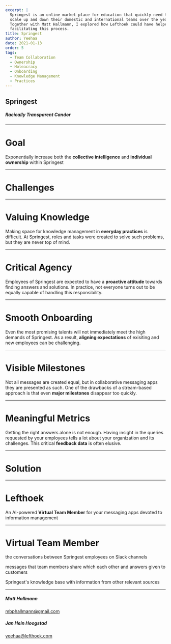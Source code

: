 ```yaml
---
excerpt: |
  Springest is an online market place for education that quickly need to 
  scale up and down their domestic and international teams over the years.
  Together with Matt Hallmann, I explored how Lefthoek could have helped 
  facilitating this process.
title: Springest
author: Yeehaa
date: 2021-01-13
order: 5
tags: 
  - Team Collaboration
  - Ownership
  - Holeacracy
  - Onboarding
  - Knowledge Management
  - Practices
---
```



<Cover>

## Springest

##### Racically Transparent Candor

</Cover>

---

<Basic>

# Goal

Exponentially increase both the **collective intelligence** and **individual
ownership** within Springest

</Basic>

---

<SectionCover>

# Challenges

</SectionCover>

---

<Basic>

# Valuing Knowledge

Making space for knowledge management in **everyday practices** is difficult. At
Springest, roles and tasks were created to solve such problems, but they are
never top of mind.

</Basic>

---

<Basic>

# Critical Agency

Employees of Springest are expected to have a **proactive attitude** towards
finding answers and solutions. In practice, not everyone turns out to be equally
capable of handling this responsibility.

</Basic>

---

<Basic>

# Smooth Onboarding

Even the most promising talents will not immediately meet the high demands of
Springest. As a result, **aligning expectations** of exisiting and new
employees can be challenging.

</Basic>

---

<Basic>

# Visible Milestones

Not all messages are created equal, but in collaborative messaging apps they are
presented as such. One of the drawbacks of a stream-based approach is that
even **major milestones** disappear too quickly.

</Basic>

---

<Basic>

# Meaningful Metrics

Getting the right answers alone is not enough. Having insight in the queries
requested by your employees tells a lot about your organization and its
challenges. This critical **feedback data** is often elusive.
 
</Basic>

---

<SectionCover>

# Solution

</SectionCover>

---

<Basic>

# Lefthoek

An AI-powered **Virtual Team Member** for your messaging apps devoted to
information management 

</Basic>

---

<Icons>

# Virtual Team Member

<SellingPoint iconName="Microphone" title="moderates">the conversations
between Springest employees on Slack channels</SellingPoint>

<SellingPoint iconName="Binders" title="organizes">messages that team members
share which each other and answers given to customers</SellingPoint>

<SellingPoint iconName="Hologram" title="augments">Springest's knowledge base with 
information from other relevant sources</SellingPoint>

</Icons>

---

<Cover>

##### Matt Hallmann

mbphallmann@gmail.com

##### Jan Hein Hoogstad

yeehaa@lefthoek.com

</Cover>
